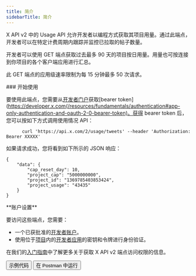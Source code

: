 ```yaml
---
title: 简介
sidebarTitle: 简介
---
```



X API v2 中的 Usage API 允许开发者以编程方式获取其项目用量。通过此端点，开发者可以在特定计费周期内跟踪并监控已拉取的帖子数量。

开发者可以使用 GET 端点获取过去最多 90 天的项目按日用量。用量也可按连接到你项目的各个客户端应用进行汇总。

此 GET 端点的应用级速率限制为每 15 分钟最多 50 次请求。

<div id="getting-started">
  ### 开始使用
</div>

要使用此端点，您需要从[开发者门户](https://developer.x.com/en/portal/dashboard)获取\[bearer token]\(https://developer.x.com(/resources/fundamentals/authentication#app-only-authentication-and-oauth-2-0-bearer-token)。获得 bearer token 后，您可以按如下方式调用使用情况 API：

```
      curl 'https://api.x.com/2/usage/tweets' --header 'Authorization: Bearer XXXXX'
```

如果请求成功，您将看到如下所示的 JSON 响应：

```
{
    "data": {
        "cap_reset_day": 10,
        "project_cap": "5000000000",
        "project_id": "1369785403853424",
        "project_usage": "43435"
    }
}
```

<Note>
  **账户设置**

  要访问这些端点，您需要：

  - 一个已获批准的[开发者账户](https://developer.x.com/en/portal/petition/essential/basic-info)。
  - 使用位于[项目](/zh/resources/fundamentals/projects)内的[开发者应用](/zh/resources/fundamentals/developer-apps)的密钥和令牌进行身份验证。

  在我们的[入门指南](/zh/x-api/getting-started/getting-access)中了解更多关于获取 X API v2 端点访问权限的信息。
</Note>

<div className="flex space-x-2">
  <Button href="https://github.com/xdevplatform/Twitter-API-v2-sample-code">
    示例代码
  </Button>

  <Button href="https://app.getpostman.com/run-collection/9956214-784efcda-ed4c-4491-a4c0-a26470a67400">
    在 Postman 中运行
  </Button>
</div>